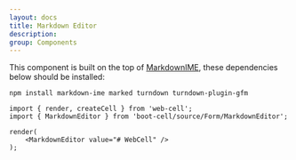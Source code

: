 ```yaml
---
layout: docs
title: Markdown Editor
description:
group: Components
---
```




This component is built on the top of [MarkdownIME][1], these dependencies below should be installed:

```Shell
npm install markdown-ime marked turndown turndown-plugin-gfm
```

<Example>
    <MarkdownEditor value="# WebCell" />
</Example>

```TSX
import { render, createCell } from 'web-cell';
import { MarkdownEditor } from 'boot-cell/source/Form/MarkdownEditor';

render(
    <MarkdownEditor value="# WebCell" />
);
```

[1]: https://laobubu.net/MarkdownIME/
